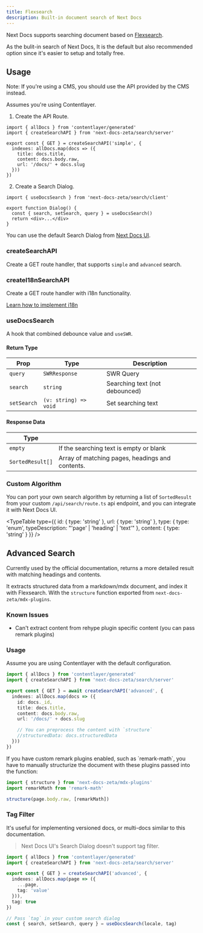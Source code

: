 ```yaml
---
title: Flexsearch
description: Built-in document search of Next Docs
---
```


Next Docs supports searching document based on
[Flexsearch](https://github.com/nextapps-de/flexsearch).

As the bulit-in search of Next Docs, It is the default but also recommended
option since it's easier to setup and totally free.

## Usage

Note: If you're using a CMS, you should use the API provided by the CMS instead.

Assumes you're using Contentlayer.

1. Create the API Route.

```tsx title="app/api/search/route.ts"
import { allDocs } from 'contentlayer/generated'
import { createSearchAPI } from 'next-docs-zeta/search/server'

export const { GET } = createSearchAPI('simple', {
  indexes: allDocs.map(docs => ({
    title: docs.title,
    content: docs.body.raw,
    url: '/docs/' + docs.slug
  }))
})
```

2. Create a Search Dialog.

```tsx
import { useDocsSearch } from 'next-docs-zeta/search/client'

export function Dialog() {
  const { search, setSearch, query } = useDocsSearch()
  return <div>...</div>
}
```

<Accordions className='mt-4'>
<Accordion title="Example">

You can use the default Search Dialog from [Next Docs UI](/docs/ui/search).

</Accordion>
</Accordions>

### createSearchAPI

Create a GET route handler, that supports `simple` and `advanced` search.

### createI18nSearchAPI

Create a GET route handler with i18n functionality.

[Learn how to implement i18n](/docs/headless/contentlayer/internationalization)

### useDocsSearch

A hook that combined debounce value and `useSWR`.

#### Return Type

| Prop        | Type                  | Description                    |
| ----------- | --------------------- | ------------------------------ |
| `query`     | `SWRResponse`         | SWR Query                      |
| `search`    | `string`              | Searching text (not debounced) |
| `setSearch` | `(v: string) => void` | Set searching text             |

#### Response Data

| Type             |                                                 |
| ---------------- | ----------------------------------------------- |
| `empty`          | If the searching text is empty or blank         |
| `SortedResult[]` | Array of matching pages, headings and contents. |

### Custom Algorithm

You can port your own search algorithm by returning a list of `SortedResult`
from your custom `/api/search/route.ts` api endpoint, and you can integrate it
with Next Docs UI.

<TypeTable
  type={{
    id: { type: 'string' },
    url: { type: 'string' },
    type: { type: 'enum', typeDescription: "'page' | 'heading' | 'text'" },
    content: { type: 'string' }
  }}
/>

## Advanced Search

Currently used by the official documentation, returns a more detailed result
with matching headings and contents.

It extracts structured data from a markdown/mdx document, and index it with
Flexsearch. With the `structure` function exported from
`next-docs-zeta/mdx-plugins`.

### Known Issues

- Can't extract content from rehype plugin specific content (you can pass remark
  plugins)

### Usage

Assume you are using Contentlayer with the default configuration.

```ts
import { allDocs } from 'contentlayer/generated'
import { createSearchAPI } from 'next-docs-zeta/search/server'

export const { GET } = await createSearchAPI('advanced', {
  indexes: allDocs.map(docs => ({
    id: docs._id,
    title: docs.title,
    content: docs.body.raw,
    url: '/docs/' + docs.slug

    // You can preprocess the content with `structure`
    //structuredData: docs.structuredData
  }))
})
```

<Callout title="Tip" className="mt-4">
If you have custom remark plugins enabled, such as
`remark-math`, you have to manually structurize the document with these
plugins passed into the function:

```ts
import { structure } from 'next-docs-zeta/mdx-plugins'
import remarkMath from 'remark-math'

structure(page.body.raw, [remarkMath])
```

</Callout>

### Tag Filter

It's useful for implementing versioned docs, or multi-docs similar to this
documentation.

> Next Docs UI's Search Dialog doesn't support tag filter.

```ts
import { allDocs } from 'contentlayer/generated'
import { createSearchAPI } from 'next-docs-zeta/search/server'

export const { GET } = createSearchAPI('advanced', {
  indexes: allDocs.map(page => ({
    ...page,
    tag: 'value'
  })),
  tag: true
})

// Pass `tag` in your custom search dialog
const { search, setSearch, query } = useDocsSearch(locale, tag)
```
